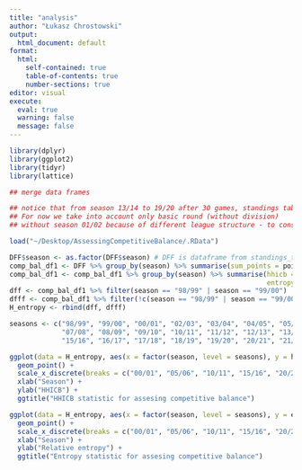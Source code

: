 ```yaml
---
title: "analysis"
author: "Łukasz Chrostowski"
output:
  html_document: default
format: 
  html:
    self-contained: true
    table-of-contents: true
    number-sections: true
editor: visual
execute: 
  eval: true
  warning: false
  message: false
---
```


```r
library(dplyr)
library(ggplot2)
library(tidyr)
library(lattice)
```

```r
## merge data frames

## notice that from season 13/14 to 19/20 after 30 games, standings table was divided into two, championship group and inheritance group,
## For now we take into account only basic round (without division)
## without season 01/02 because of different league structure - to consider how to solve it

load("~/Desktop/AssessingCompetitiveBalance/.RData")

DFF$season <- as.factor(DFF$season) # DFF is dataframe from standings_table.Rdata in data directory
comp_bal_df1 <- DFF %>% group_by(season) %>% summarise(sum_points = points/sum(points)) %>% as.data.frame()
comp_bal_df1 <- comp_bal_df1 %>% group_by(season) %>% summarise(hhicb = n() * sum(sum_points^2),
                                                                entropy = sum(sum_points * log(sum_points))/log(1/n()))
dff <- comp_bal_df1 %>% filter(season == "98/99" | season == "99/00")
dfff <- comp_bal_df1 %>% filter(!c(season == "98/99" | season == "99/00"))
H_entropy <- rbind(dff, dfff)

seasons <- c("98/99", "99/00", "00/01", "02/03", "03/04", "04/05", "05/06", "06/07",
             "07/08", "08/09", "09/10", "10/11", "11/12", "12/13", "13/14", "14/15",
             "15/16", "16/17", "17/18", "18/19", "19/20", "20/21", "21/22")
```

```r
ggplot(data = H_entropy, aes(x = factor(season, level = seasons), y = hhicb)) +
  geom_point() +
  scale_x_discrete(breaks = c("00/01", "05/06", "10/11", "15/16", "20/21")) +
  xlab("Season") +
  ylab("HHICB") +
  ggtitle("HHICB statistic for assesing competitive balance")
```

```r
ggplot(data = H_entropy, aes(x = factor(season, level = seasons), y = entropy)) +
  geom_point() +
  scale_x_discrete(breaks = c("00/01", "05/06", "10/11", "15/16", "20/21")) +
  xlab("Season") +
  ylab("Relative entropy") +
  ggtitle("Entropy statistic for assesing competitive balance")

```
